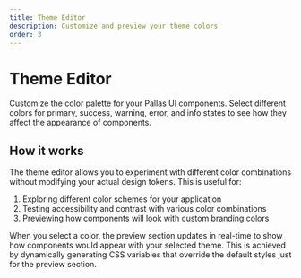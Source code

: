 ```yaml
---
title: Theme Editor
description: Customize and preview your theme colors
order: 3
---
```


# Theme Editor

Customize the color palette for your Pallas UI components. Select different colors for primary, success, warning, error, and info states to see how they affect the appearance of components.

<ThemePreview />

## How it works

The theme editor allows you to experiment with different color combinations without modifying your actual design tokens. This is useful for:

1. Exploring different color schemes for your application
2. Testing accessibility and contrast with various color combinations
3. Previewing how components will look with custom branding colors

When you select a color, the preview section updates in real-time to show how components would appear with your selected theme. This is achieved by dynamically generating CSS variables that override the default styles just for the preview section.